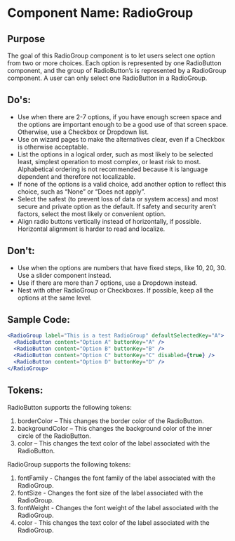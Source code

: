 # Component Name: RadioGroup

## Purpose
The goal of this RadioGroup component is to let users select one option from two or more choices. Each option is represented by one RadioButton component, and the group of RadioButton’s is represented by a RadioGroup component. A user can only select one RadioButton in a RadioGroup.

## Do's:
  - Use when there are 2-7 options, if you have enough screen space and the options are important enough to be a good use of that screen space. Otherwise, use a Checkbox or Dropdown list.
  - Use on wizard pages to make the alternatives clear, even if a Checkbox is otherwise acceptable.
  - List the options in a logical order, such as most likely to be selected least, simplest operation to most complex, or least risk to most. Alphabetical ordering is not recommended because it is language dependent and therefore not localizable.
  - If none of the options is a valid choice, add another option to reflect this choice, such as “None” or “Does not apply”.
  - Select the safest (to prevent loss of data or system access) and most secure and private option as the default. If safety and security aren’t factors, select the most likely or convenient option.
  - Align radio buttons vertically instead of horizontally, if possible. Horizontal alignment is harder to read and localize.

## Don't:
  -	Use when the options are numbers that have fixed steps, like 10, 20, 30. Use a slider component instead.
  -	Use if there are more than 7 options, use a Dropdown instead.
  -	Nest with other RadioGroup or Checkboxes. If possible, keep all the options at the same level.

## Sample Code:
```jsx
<RadioGroup label="This is a test RadioGroup" defaultSelectedKey="A">
  <RadioButton content="Option A" buttonKey="A" />
  <RadioButton content="Option B" buttonKey="B" />
  <RadioButton content="Option C" buttonKey="C" disabled={true} />
  <RadioButton content="Option D" buttonKey="D" />
</RadioGroup>
```

## Tokens:
RadioButton supports the following tokens:
  1.	borderColor – This changes the border color of the RadioButton.
  2.	backgroundColor – This changes the background color of the inner circle of the RadioButton.
  3.	color – This changes the text color of the label associated with the RadioButton.
  
RadioGroup supports the following tokens:
  1.  fontFamily - Changes the font family of the label associated with the RadioGroup.
  2.  fontSize - Changes the font size of the label associated with the RadioGroup.
  3.  fontWeight - Changes the font weight of the label associated with the RadioGroup.
  4.  color - This changes the text color of the label associated with the RadioGroup.
